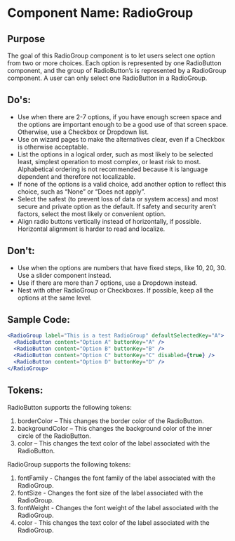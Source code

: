 # Component Name: RadioGroup

## Purpose
The goal of this RadioGroup component is to let users select one option from two or more choices. Each option is represented by one RadioButton component, and the group of RadioButton’s is represented by a RadioGroup component. A user can only select one RadioButton in a RadioGroup.

## Do's:
  - Use when there are 2-7 options, if you have enough screen space and the options are important enough to be a good use of that screen space. Otherwise, use a Checkbox or Dropdown list.
  - Use on wizard pages to make the alternatives clear, even if a Checkbox is otherwise acceptable.
  - List the options in a logical order, such as most likely to be selected least, simplest operation to most complex, or least risk to most. Alphabetical ordering is not recommended because it is language dependent and therefore not localizable.
  - If none of the options is a valid choice, add another option to reflect this choice, such as “None” or “Does not apply”.
  - Select the safest (to prevent loss of data or system access) and most secure and private option as the default. If safety and security aren’t factors, select the most likely or convenient option.
  - Align radio buttons vertically instead of horizontally, if possible. Horizontal alignment is harder to read and localize.

## Don't:
  -	Use when the options are numbers that have fixed steps, like 10, 20, 30. Use a slider component instead.
  -	Use if there are more than 7 options, use a Dropdown instead.
  -	Nest with other RadioGroup or Checkboxes. If possible, keep all the options at the same level.

## Sample Code:
```jsx
<RadioGroup label="This is a test RadioGroup" defaultSelectedKey="A">
  <RadioButton content="Option A" buttonKey="A" />
  <RadioButton content="Option B" buttonKey="B" />
  <RadioButton content="Option C" buttonKey="C" disabled={true} />
  <RadioButton content="Option D" buttonKey="D" />
</RadioGroup>
```

## Tokens:
RadioButton supports the following tokens:
  1.	borderColor – This changes the border color of the RadioButton.
  2.	backgroundColor – This changes the background color of the inner circle of the RadioButton.
  3.	color – This changes the text color of the label associated with the RadioButton.
  
RadioGroup supports the following tokens:
  1.  fontFamily - Changes the font family of the label associated with the RadioGroup.
  2.  fontSize - Changes the font size of the label associated with the RadioGroup.
  3.  fontWeight - Changes the font weight of the label associated with the RadioGroup.
  4.  color - This changes the text color of the label associated with the RadioGroup.
